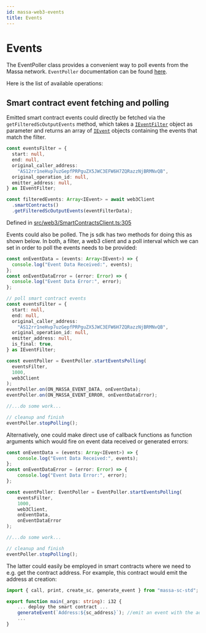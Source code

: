 ```yaml
---
id: massa-web3-events
title: Events
---
```


# Events

The EventPoller class provides a convenient way to poll events from the Massa network.
`EventPoller` documentation can be found [here](https://web3.docs.massa.net/classes/EventPoller.html).

Here is the list of available operations:

## Smart contract event fetching and polling

Emitted smart contract events could directly be fetched via the `getFilteredScOutputEvents` method, which takes a
[`IEventFilter`](https://web3.docs.massa.net/interfaces/IEventFilter.html) object as parameter and returns an array of
[`IEvent`](https://web3.docs.massa.net/interfaces/IEvent.html) objects containing the events that match the filter.

```typescript
const eventsFilter = {
  start: null,
  end: null,
  original_caller_address:
    "AS12rr1neHvp7uzGepfPRPguZX5JWC3EFW6H7ZQRazzNjBRMNvQB",
  original_operation_id: null,
  emitter_address: null,
} as IEventFilter;

const filteredEvents: Array<IEvent> = await web3Client
  .smartContracts()
  .getFilteredScOutputEvents(eventFilterData);
```

Defined in [src/web3/SmartContractsClient.ts:305](https://github.com/massalabs/massa-web3/blob/41f5634/src/web3/SmartContractsClient.ts#L305)

Events could also be polled. The js sdk has two methods for doing this as shown below. In both, a filter, a web3 client and a poll interval which
we can set in order to poll the events needs to be provided:

```typescript
const onEventData = (events: Array<IEvent>) => {
  console.log("Event Data Received:", events);
};
const onEventDataError = (error: Error) => {
  console.log("Event Data Error:", error);
};

// poll smart contract events
const eventsFilter = {
  start: null,
  end: null,
  original_caller_address:
    "AS12rr1neHvp7uzGepfPRPguZX5JWC3EFW6H7ZQRazzNjBRMNvQB",
  original_operation_id: null,
  emitter_address: null,
  is_final: true,
} as IEventFilter;

const eventPoller = EventPoller.startEventsPolling(
  eventsFilter,
  1000,
  web3Client
);
eventPoller.on(ON_MASSA_EVENT_DATA, onEventData);
eventPoller.on(ON_MASSA_EVENT_ERROR, onEventDataError);

//...do some work...

// cleanup and finish
eventPoller.stopPolling();
```

Alternatively, one could make direct use of callback functions as function arguments which would fire on event data received or generated errors:

```typescript
const onEventData = (events: Array<IEvent>) => {
    console.log("Event Data Received:", events);
};
const onEventDataError = (error: Error) => {
    console.log("Event Data Error:", error);
};

const eventPoller: EventPoller = EventPoller.startEventsPolling(
    eventsFilter,
    1000,
    web3Client,
    onEventData,
    onEventDataError
);

//...do some work...

// cleanup and finish
eventPoller.stopPolling();
```

The latter could easily be employed in smart contracts where we need to e.g. get the contract address. For example, this contract would emit the address at creation:

```typescript
import { call, print, create_sc, generate_event } from "massa-sc-std";

export function main(_args: string): i32 {
    ... deploy the smart contract ...
    generateEvent(`Address:${sc_address}`); //emit an event with the address
    ...
}
```
